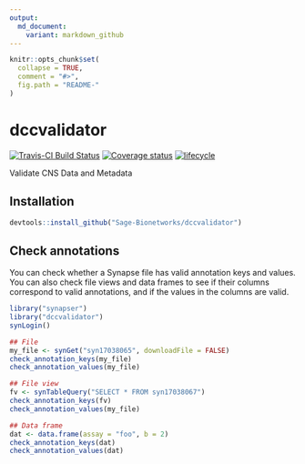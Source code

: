 ```yaml
---
output:
  md_document:
    variant: markdown_github
---
```


<!-- README.md is generated from README.Rmd. Please edit that file -->

```r
knitr::opts_chunk$set(
  collapse = TRUE,
  comment = "#>",
  fig.path = "README-"
)
```

# dccvalidator

[![Travis-CI Build Status](https://travis-ci.org/Sage-Bionetworks/dccvalidator.svg?branch=master)](https://travis-ci.org/Sage-Bionetworks/dccvalidator)
[![Coverage status](https://codecov.io/gh/Sage-Bionetworks/dccvalidator/branch/master/graph/badge.svg)](https://codecov.io/github/Sage-Bionetworks/dccvalidator?branch=master)
[![lifecycle](https://img.shields.io/badge/lifecycle-experimental-orange.svg)](https://www.tidyverse.org/lifecycle/#experimental)

Validate CNS Data and Metadata

## Installation

```r
devtools::install_github("Sage-Bionetworks/dccvalidator")
```

## Check annotations

You can check whether a Synapse file has valid annotation keys and values. You
can also check file views and data frames to see if their columns correspond to
valid annotations, and if the values in the columns are valid.

```r
library("synapser")
library("dccvalidator")
synLogin()

## File
my_file <- synGet("syn17038065", downloadFile = FALSE)
check_annotation_keys(my_file)
check_annotation_values(my_file)

## File view
fv <- synTableQuery("SELECT * FROM syn17038067")
check_annotation_keys(fv)
check_annotation_values(my_file)

## Data frame
dat <- data.frame(assay = "foo", b = 2)
check_annotation_keys(dat)
check_annotation_values(dat)
```
